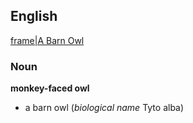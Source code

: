 == English ==
[[image:Barn.jpg|frame|A Barn Owl]]
=== Noun ===
'''monkey-faced owl'''
* a barn owl (''biological name'' Tyto alba)
